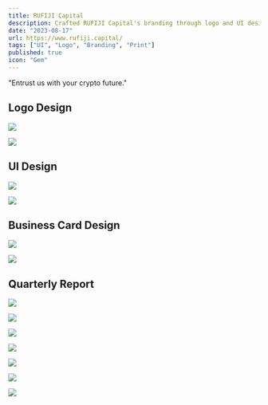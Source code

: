 ```yaml
---
title: RUFIJI Capital
description: Crafted RUFIJI Capital's branding through logo and UI design, embodying trust in the crypto future.
date: "2023-08-17"
url: https://www.rufiji.capital/
tags: ["UI", "Logo", "Branding", "Print"]
published: true
icon: "Gem"
---
```


"Entrust us with your crypto future."

## Logo Design

![](/rufiji-logo-set.webp)

![](/rufiji-logo-last.webp)

## UI Design

![](/rufiji-ui-lp.webp)

![](/rufiji-ui-full.webp)

## Business Card Design

![](/rufiji-card-1.webp)

![](/rufiji-card-2.webp)

## Quarterly Report

![](/rufiji-rapport-1.webp)

![](/rufiji-rapport-2.webp)

![](/rufiji-rapport-3.webp)

![](/rufiji-rapport-4.webp)

![](/rufiji-rapport-5.webp)

![](/rufiji-rapport-6.webp)

![](/rufiji-rapport-7.webp)
